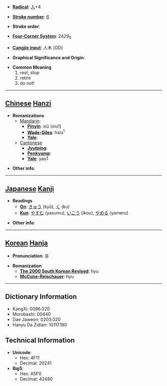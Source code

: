* '''[[Wiktionary:Chinese radical index| Radical]]''': [[Wiktionary:Chinese radical index 人|人]]+4

* '''[[Wiktionary:Chinese total strokes index|Stroke number]]''': [[Wiktionary:Chinese total strokes index 6|6]]

* '''Stroke order''': 

* '''[[Wiktionary:Chinese four corner index|Four-Corner System]]''': 2429<sub>0</sub>

* '''[[Wiktionary:Chinese Cangjie index|Cangjie input]]''': 人木 (OD)

* '''Graphical Significance and Origin''': 

* '''Common Meaning'''
*#rest, stop
*# retire
*# do not!


----

== [[Chinese]] [[Hanzi]] ==

* '''Romanizations'''
** [[Mandarin]]:
*** '''[[Pinyin]]''': xiū (xiu1)
*** '''[[Wade-Giles]]''': hsiu<sup>1</sup>
*** '''[[Yale]]''': 
**[[Cantonese]]
***'''[[Jyutping]]''':
***'''[[Penkyamp]]''': 
***'''[[Yale]]''': yau1

* '''Other info''': 

----

== [[Japanese]] [[Kanji]] ==

* '''Readings'''
** '''[[On]]''': [[きゅう]] (kyū), [[く]] (ku)
** '''[[Kun]]''': [[やすむ]] (yasumu), [[いこう]] (ikou), [[やめる]] (yameru)

* '''Other info''':  

----

== [[Korean]] [[Hanja]] ==

* '''Pronunciation''': 휴

* '''Romanization'''
** '''[[The 2000 South Korean Revised Romanization|The 2000 South Korean Revised]]''': hyu
** '''[[McCune-Reischauer]]''': hyu

----

== Dictionary Information ==

* KangXi: 0096.020
* Morobashi: 00440
* Dae Jaweon: 0203.020
* Hanyu Da Zidian: 10117.180

== Technical Information ==

* '''Unicode''':
** Hex: 4F11
** Decimal: 20241
* '''Big5''':
** Hex: A5F0
** Decimal: 42480